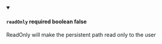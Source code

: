 
<details className="config-field" data-expandable="false" open>
<summary>

#### `readOnly` <span class="config-field-required" data-required="false">required</span> <span class="config-field-type">boolean</span> <span class="config-field-default">false</span> <span class="config-field-enum"></span>

ReadOnly will make the persistent path read only to the user

</summary>



</details>
